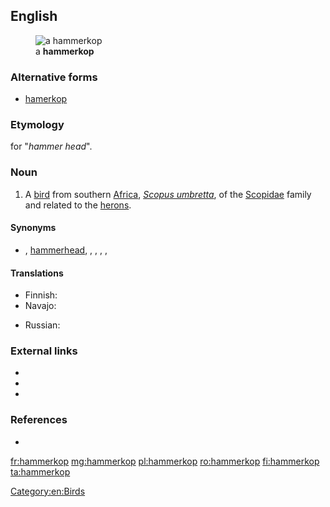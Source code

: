 ==English==
[[File:Hamerkop standing in a stream in Zambia.JPG|thumb|a '''hammerkop''']]

===Alternative forms===
* [[hamerkop]]

===Etymology===
{{etyl|af|en}} for "''hammer head''".

===Noun===
{{en-noun}}

# A [[bird]] from southern [[Africa]], ''[[Scopus umbretta]]'', of the [[Scopidae]] family and related to the [[heron]]s.

====Synonyms====
* {{sense|''Scopus umbretta''}} {{vern|anvilhead}}, [[hammerhead]], {{vern|hammerhead stork}}, {{vern|hammerkopf}}, {{vern|tufted umber}}, {{vern|umber bird}}, {{vern|umbrette}}

====Translations====
{{trans-top|''Scopus umbretta''}}
* Finnish: {{t|fi|varjohaikara}}
* Navajo: {{t|nv|tsiikʼánii}}
{{trans-mid}}
* Russian: {{t|ru|молотогла́в|sc=Cyrl}}
{{trans-bottom}}

===External links===
* {{pedia}}
* {{specieslite|Scopus umbretta}}
* {{comcatlite|Scopus umbretta}}

===References===
* {{R:Webster 1913}}

[[Category:en:Birds]]

[[fr:hammerkop]]
[[mg:hammerkop]]
[[pl:hammerkop]]
[[ro:hammerkop]]
[[fi:hammerkop]]
[[ta:hammerkop]]